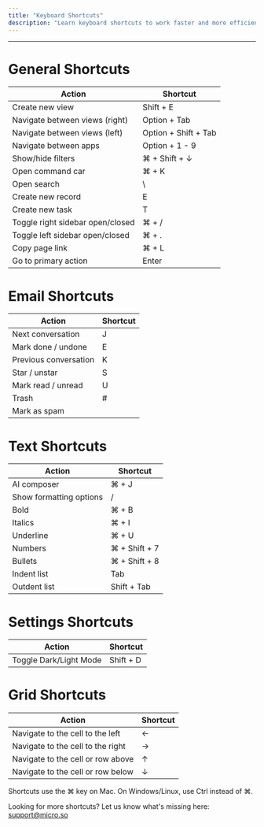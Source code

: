 ```yaml
---
title: "Keyboard Shortcuts"
description: "Learn keyboard shortcuts to work faster and more efficiently in Micro."
---
```


---

# General Shortcuts

| **Action** | **Shortcut** |
| --- | --- |
| Create new view | Shift + E |
| Navigate between views (right) | Option + Tab |
| Navigate between views (left) | Option + Shift + Tab |
| Navigate between apps | Option + 1 - 9 |
| Show/hide filters | ⌘ + Shift + ↓ |
| Open command car | ⌘ + K |
| Open search | \ |
| Create new record | E |
| Create new task | T |
| Toggle right sidebar open/closed | ⌘ + / |
| Toggle left sidebar open/closed | ⌘ + . |
| Copy page link | ⌘ + L |
| Go to primary action | Enter |

# Email Shortcuts

| **Action** | **Shortcut** |
| --- | --- |
| Next conversation | J |
| Mark done / undone | E |
| Previous conversation | K |
| Star / unstar | S |
| Mark read / unread | U |
| Trash | # |
| Mark as spam |  |

# Text Shortcuts

| **Action** | **Shortcut** |
| --- | --- |
| AI composer | ⌘ + J |
| Show formatting options | / |
| Bold | ⌘ + B |
| Italics | ⌘ + I |
| Underline | ⌘ + U |
| Numbers | ⌘ + Shift + 7 |
| Bullets | ⌘ + Shift + 8 |
| Indent list | Tab |
| Outdent list | Shift + Tab |

# Settings Shortcuts

| **Action** | **Shortcut** |
| --- | --- |
| Toggle Dark/Light Mode | Shift + D |

# Grid Shortcuts

| **Action** | **Shortcut** |
| --- | --- |
| Navigate to the cell to the left | ← |
| Navigate to the cell to the right | → |
| Navigate to the cell or row above | ↑ |
| Navigate to the cell or row below | ↓ |


<Note>Shortcuts use the ⌘ key on Mac. On Windows/Linux, use Ctrl instead of ⌘.</Note>

Looking for more shortcuts? Let us know what's missing here: [support@micro.so](mailto:suppoert@micro.so)
